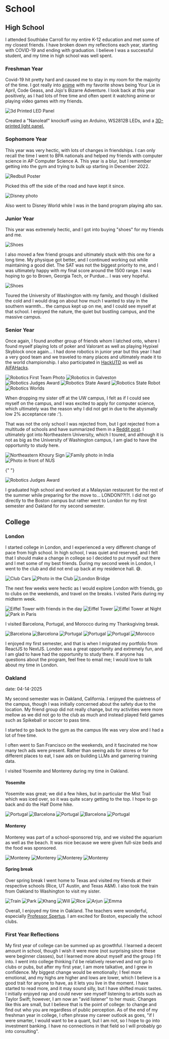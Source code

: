 
# School

## High School

I attended Southlake Carroll for my entire K-12 education and met some of my closest friends. I have broken down my reflections each year, starting with COVID-19 and ending with graduation. I believe I was a successful student, and my time in high school was well spent.

### Freshman Year

Covid-19 hit pretty hard and caused me to stay in my room for the majority of the time. I got really into [anime](https://myanimelist.net/animelist/turtlecap1324) with my favorite shows being Your Lie in April, Code Geass, and Jojo's Bizarre Adventure. I look back at this year positively, as I had lots of free time and often spent it watching anime or playing video games with my friends.

<Image
  src={LEDPanel}
  alt="3d Printed LED Panel"
  height={500}
  className="center-image"
/>

Created a "Nanoleaf" knockoff using an Arduino, WS2812B LEDs, and a [3D-printed light panel.](https://www.thingiverse.com/thing:4686921)

### Sophomore Year

This year was very hectic, with lots of changes in friendships. I can only recall the time I went to BPA nationals and helped my friends with computer science in AP Computer Science A. This year is a blur, but I remember getting into the gym and trying to bulk up starting in December 2022.

<Image
  src={Redbull}
  alt="Redbull Poster"
  width={500}
  className="center-image"
/>

Picked this off the side of the road and have kept it since.

<Image src={Disney} alt="Disney photo" width={500} className="center-image" />

Also went to Disney World while I was in the band program playing alto sax.

### Junior Year

This year was extremely hectic, and I got into buying "shoes" for my friends and me.

<Image src={Shoes} alt="Shoes" width={500} className="center-image" />

I also moved a few friend groups and ultimately stuck with this one for a long time. My physique got better, and I continued working out while maintaining a good diet. The SAT was not the biggest priority to me, and I was ultimately happy with my final score around the 1500 range. I was hoping to go to Brown, Georgia Tech, or Purdue... I was very hopeful.

<Image src={UW} alt="Shoes" width={500} className="center-image" />

Toured the University of Washington with my family, and though I disliked the cold and I would drag on about how much I wanted to stay in the southern warmth... the campus kept up on me, and I could see myself at that school. I enjoyed the nature, the quiet but bustling campus, and the massive campus.

### Senior Year

Once again, I found another group of friends whom I latched onto, where I found myself playing lots of poker and Valorant as well as playing Hypixel Skyblock once again... I had done robotics in junior year but this year I had a very good team and we traveled to many places and ultimately made it to the world championship. I also participated in [HackUTD](https://devpost.com/software/homeready-pro) as well as [AIFAHacks](https://devpost.com/software/paveguard).

<div className="flexbox">
  <Image
    src={Robotics1}
    alt="Robotics First Team Photo"
    width={500}
    className="flex-image"
  />
  <Image
    src={Robotics2}
    alt="Robotics in Galveston"
    width={500}
    className="flex-image"
  />
  <Image
    src={Robotics3}
    alt="Robotics Judges Award"
    width={500}
    className="flex-image"
  />
  <Image
    src={Robotics4}
    alt="Robotics State Award"
    width={500}
    className="flex-image"
  />
  <Image
    src={Robotics5}
    alt="Robotics State Robot"
    width={500}
    className="flex-image"
  />
  <Image
    src={Robotics6}
    alt="Robotics Worlds"
    width={500}
    className="flex-image"
  />
</div>

When dropping my sister off at the UW campus, I felt as if I could see myself on the campus, and I was excited to apply for computer science, which ultimately was the reason why I did not get in due to the abysmally low 2% acceptance rate :').

That was not the only school I was rejected from, but I got rejected from a multitude of schools and have summarized them in a [Reddit post](https://www.reddit.com/r/ApplyingToCollege/comments/1bfxkpp/college_results_2028/). I ultimately got into Northeastern University, which I toured, and although it is not as big as the University of Washington campus, I am glad to have the opportunity to study here.

<div className="flexbox">
  <Image
    src={NEUKhoury}
    alt="Northeastern Khoury Sign"
    width={500}
    className="flex-image"
  />
  <Image
    src={India}
    alt="Family photo in India"
    width={500}
    className="flex-image"
  />
  <Image
    src={NUS}
    alt="Photo in front of NUS"
    width={500}
    className="flex-image"
  />
</div>

{" "}

<Image
  src={Graduation}
  alt="Robotics Judges Award"
  width={750}
  className="center-image"
/>

I graduated high school and worked at a Malaysian restaurant for the rest of the summer while preparing for the move to... LONDON??!?!. I did not go directly to the Boston campus but rather went to London for my first semester and Oakland for my second semester.

## College

### London

I started college in London, and I experienced a very different change of pace from high school. In high school, I was quiet and reserved, and I felt that I should make a change in college so I decided to put myself out there and I met some of my best friends. During my second week in London, I went to the club and did not end up back at my residence hall. 😅.

<div className="flexbox">
  <Image src={Cars} alt="Club Cars" width={500} className="flex-image" />
  <Image
    src={Club}
    alt="Photo in the Club"
    width={500}
    className="flex-image"
  />
  <Image
    src={LondonBridge}
    alt="London Bridge"
    width={500}
    className="flex-image"
  />
</div>

The next few weeks were hectic as I would explore London with friends, go to clubs on the weekends, and travel on the breaks. I visited Paris during my midterm week.

<div className="flexbox">
  <Image
    src={Paris}
    alt="Eiffel Tower with friends in the day"
    width={500}
    className="flex-image"
  />
  <Image
    src={EiffelTower}
    alt="Eiffel Tower"
    width={500}
    className="flex-image"
  />
  <Image
    src={TowerNight}
    alt="Eiffel Tower at Night"
    width={500}
    className="flex-image"
  />
  <Image
    src={ParisPark}
    alt="Park in Paris"
    width={500}
    className="flex-image"
  />
</div>

I visited Barcelona, Portugal, and Morocco during my Thanksgiving break.

<div className="flexbox">
  <Image src={Barcelona1} alt="Barcelona" width={500} className="flex-image" />
  <Image src={Barcelona2} alt="Barcelona" width={500} className="flex-image" />
  <Image src={Portugal1} alt="Portugal" width={500} className="flex-image" />
  <Image src={Portugal2} alt="Portugal" width={500} className="flex-image" />
  <Image src={Portugal3} alt="Portugal" width={500} className="flex-image" />
  <Image src={Morocco1} alt="Morocco" width={500} className="flex-image" />
</div>

I enjoyed my first semester, and that is when I migrated my portfolio from ReactJS to NextJS. London was a great opportunity and extremely fun, and I am glad to have had the opportunity to study there. If anyone has questions about the program, feel free to email me; I would love to talk about my time in London.


### Oakland

date: 04-14-2025

My second semester was in Oakland, California. I enjoyed the quietness of the campus, though I was initially concerned about the safety due to the location. My friend group did not really change, but my activities were more mellow as we did not go to the club as much and instead played field games such as Spikeball or soccer to pass time.

I started to go back to the gym as the campus life was very slow and I had a lot of free time.

I often went to San Francisco on the weekends, and it fascinated me how many tech ads were present. Rather than seeing ads for stores or for different places to eat, I saw ads on building LLMs and garnering training data.

I visited Yosemite and Monterey during my time in Oakland.

#### Yosemite

Yosemite was great; we did a few hikes, but in particular the Mist Trail which was iced over, so it was quite scary getting to the top. I hope to go back and do the Half Dome hike.

<div className="flexbox">
  <Image src={yosemite} alt="Portugal" width={500} className="flex-image" />
  <Image src={halfdome} alt="Barcelona" width={500} className="flex-image" />
  <Image src={boys} alt="Portugal" width={500} className="flex-image" />
  <Image src={polaroid1} alt="Barcelona" width={500} className="flex-image" />
  <Image src={sunset} alt="Portugal" width={500} className="flex-image" />
</div>

#### Monterey

Monterey was part of a school-sponsored trip, and we visited the aquarium as well as the beach. It was nice because we were given full-size beds and the food was sponsored.

<div className="flexbox">
  <Image src={pool} alt="Monterey" width={500} className="flex-image" />
  <Image src={Beach} alt="Monterey" width={500} className="flex-image" />
  <Image src={polaroid2} alt="Monterey" width={500} className="flex-image" />
  <Image src={bereal} alt="Monterey" width={500} className="flex-image" />
</div>

#### Spring break

Over spring break I went home to Texas and visited my friends at their respective schools (Rice, UT Austin, and Texas A&M). I also took the train from Oakland to Washington to visit my sister.


<div className="flexbox">
  <Image src={train} alt="Train" width={500} className="flex-image" />
  <Image src={park} alt="Park" width={500} className="flex-image" />
  <Image src={khang} alt="Khang" width={500} className="flex-image" />
  <Image src={will} alt="Will" width={500} className="flex-image" />
  <Image src={rice} alt="Rice" width={500} className="flex-image" />
  <Image src={arjun} alt="Arjun" width={500} className="flex-image" />
  <Image src={emma} alt="Emma" width={500} className="flex-image" />
</div>

Overall, I enjoyed my time in Oakland. The teachers were wonderful, especially [Professor Spertus](https://en.wikipedia.org/wiki/Ellen_Spertus). I am excited for Boston, especially the school clubs.

### First Year Reflections

My first year of college can be summed up as growthful. I learned a decent amount in school, though I wish it were more (not surprising since these were beginner classes), but I learned more about myself and the group I fit into. I went into college thinking I'd be relatively reserved and not go to clubs or pubs, but after my first year, I am more talkative, and I grew in confidence. My biggest change would be emotionally; I feel more emotional, and my highs are higher and lows are lower, which I believe is a good trait for anyone to have, as it lets you live in the moment. I have started to read more, and it may sound silly, but I have shifted music tastes. I initially enjoyed rap and could never see myself listening to artists such as Taylor Swift; however, I am now an "avid listener" to her music. Changes like this are small, but I believe that is the point of college: to change and find out who you are regardless of public perception. As of the end of my freshman year in college, I often phrase my career outlook as goes, "if I were smarter, I would want to be a quant, but I am not, so I hope to go into investment banking. I have no connections in that field so I will probably go into consulting".
